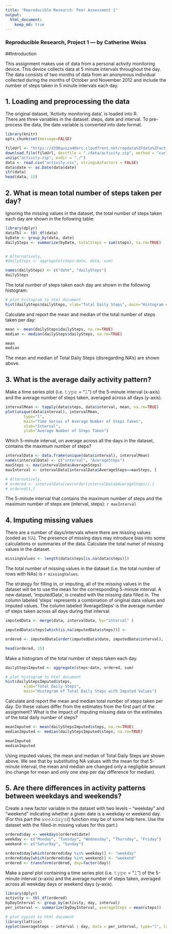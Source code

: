 ```yaml
---
title: "Reproducible Research: Peer Assessment 1"
output: 
  html_document:
    keep_md: true
---
```

### Reproducible Research, Project 1 --- by Catherine Weiss



##Introduction

This assignment makes use of data from a personal activity monitoring device. 
This device collects data at 5 minute intervals throughout the day. The data 
consists of two months of data from an anonymous individual collected during the 
months of October and November 2012 and include the number of steps taken in 
5 minute intervals each day.


## 1.  Loading and preprocessing the data

The original dataset, 'Activity monitoring data', is loaded into R.  
There are three variables in the dataset: steps, date and interval. To 
pre-process the data, the date variable is converted into date format. 

```r
library(knitr)
opts_chunk$set(message=FALSE)
```

``` r
fileUrl <- "https://d396qusza40orc.cloudfront.net/repdata%2Fdata%2Factivity.zip"
download.file(fileUrl, destfile = "./data/activity.zip", method = "curl")  
unzip("activity.zip", exdir = "./")
data <- read.csv("activity.csv", stringsAsFactors = FALSE)
data$date <- as.Date(data$date)
str(data)
head(data, 15)
```



## 2.  What is mean total number of steps taken per day?

Ignoring the missing values in the dataset, the total number of steps taken each day are shown in the following table:

```r
library(dplyr)
dataTbl <- tbl_df(data)
byDate <- group_by(data, date)
dailySteps <- summarize(byDate, totalSteps = sum(steps), na.rm=TRUE)


# Alternatively,
#dailySteps <- aggregate(steps~date, data, sum)

names(dailySteps) <- c("date", "dailySteps")
dailySteps
```

The total number of steps taken each day are shown in the following histogram:

```r

# plot histogram to html document
hist(dailySteps$dailySteps, xlab="Total Daily Steps", main="Histogram of Total Daily Steps")

```

Calculate and report the mean and median of the total number of steps taken per day:

```r
mean <- mean(dailySteps$dailySteps, na.rm=TRUE)
median <- median(dailySteps$dailySteps, na.rm=TRUE)

mean
median
```

The mean and median of Total Daily Steps (disregarding NA's) are shown above.



## 3.  What is the average daily activity pattern?

Make a time series plot (i.e. 𝚝𝚢𝚙𝚎 = "𝚕") of the 5-minute interval (x-axis) and the average number of steps taken, averaged across all days (y-axis).  

```r
intervalMean <- tapply(data$steps, data$interval, mean, na.rm=TRUE)
plot(unique(data$interval), intervalMean, 
        type="l",
        main="Time Series of Average Number of Steps Taken", 
        xlab="Interval", 
        ylab="Average Number of Steps Taken")
```


Which 5-minute interval, on average across all the days in the dataset, contains the maximum number of steps?

```r
intervalData <- data.frame(unique(data$interval), intervalMean)
names(intervalData) <- c("interval", "AverageSteps")
maxSteps <- max(intervalData$AverageSteps)
maxInterval <- intervalData[intervalData$AverageSteps==maxSteps, ]

# Alternatively,
# ordered <- intervalData[rev(order(intervalData$AverageSteps)),]
# ordered[1,]
```

The 5-minute interval that contains the maximum number of steps and the maximum number of steps are (interval, steps): 
`r maxInterval`



## 4.  Imputing missing values

There are a number of days/intervals where there are missing values (coded as 𝙽𝙰). The presence of missing days may introduce bias into some calculations or summaries of the data.  Calculate the total numer of missing values in the dataset.

``` r
missingValues <- length(data$steps[is.na(data$steps)])
```

The total number of missing values in the dataset (i.e. the total number of rows with NAs) is `r missingValues`.


The strategy for filling in, or imputing, all of the missing values in the dataset will be to use the mean for the corresponding 5-minute interval.  A new dataset, 'imputedData', is created with the missing data filled in.  The column labeled 'steps' represents a combination of original data values and imputed values.  The column labeled 'AverageSteps' is the average number of steps taken across all days during that interval.

``` r

imputedData <- merge(data, intervalData, by="interval" )

imputedData$steps[which(is.na(imputedData$steps))] <-                        imputedData$AverageSteps[which(is.na(imputedData$steps))]

ordered <- imputedData[order(imputedData$date, imputedData$interval), ]

head(ordered, 15)
```

Make a histogram of the total number of steps taken each day.

```r

dailyStepsImputed <- aggregate(steps~date, ordered, sum)

# plot histogram to html document
hist(dailyStepsImputed$steps, 
        xlab="Total Daily Steps", 
        main="Histogram of Total Daily Steps with Imputed Values")

```


Calculate and report the mean and median total number of steps taken per day.  Do these values differ from the estimates from the first part of the assignment? What is the impact of imputing missing data on the estimates of the total daily number of steps?


```r
meanImputed <- mean(dailyStepsImputed$steps, na.rm=TRUE)
medianImputed <- median(dailyStepsImputed$steps, na.rm=TRUE)

meanImputed
medianImputed

```

Using imputed values, the mean and median of Total Daily Steps are shown above.  We see that by substituting NA values with the mean for that 5-minute interval, the mean and median are changed only a negligible amount (no change for mean and only one step per day difference for median).


## 5.  Are there differences in activity patterns between weekdays and weekends?

Create a new factor variable in the dataset with two levels – “weekday” and “weekend” indicating whether a given date is a weekday or weekend day. (For this part the 𝚠𝚎𝚎𝚔𝚍𝚊𝚢𝚜() function may be of some help here. Use the dataset with the filled-in missing values for this part.)

```r
ordered$day <- weekdays(ordered$date)
weekday <- c("Monday", "Tuesday", "Wednesday", "Thursday", "Friday")
weekend <- c("Saturday", "Sunday")

ordered$day[which(ordered$day %in% weekday)] <- "weekday"
ordered$day[which(ordered$day %in% weekend)] <- "weekend"
ordered <- transform(ordered, day=factor(day))
```

Make a panel plot containing a time series plot (i.e. 𝚝𝚢𝚙𝚎 = "𝚕") of the 5-minute interval (x-axis) and the average number of steps taken, averaged across all weekday days or weekend days (y-axis). 

```r
library(dplyr)
activity <- tbl_df(ordered)
byDayInterval <- group_by(activity, day, interval)
per_interval <- summarize(byDayInterval, averageSteps = mean(steps))

# plot xyplot to html document
library(lattice)
xyplot(averageSteps ~ interval | day, data = per_interval, type="l", layout=c(1,2))

```
